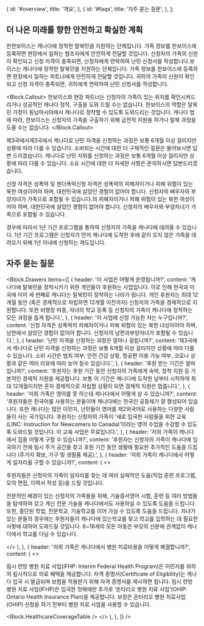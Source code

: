 

  {
    id: '#overview',
    title: '개요',
  },
  {
    id: '#faqs',
    title: '자주 묻는 질문',
  },
];

<h2 id="overview">더 나은 미래를 향한 안전하고 확실한 계획</h2>

한한보이스는 캐나다에 정착한 탈북민을 지원하는 단체입니다. 가족 정보를 한보이스에 등록하면 현장에서 일하는 협조자에게 안전하게 전달할 것입니다. 신청자의 가족의 신원이 확인되고 신청 자격이 충족되면, 신청자에게 련락하여 난민 신청서를 작성합니다.보이스는 캐나다에 정착한 탈북민을 지원하는 단체입니다. 가족 정보를 한보이스에 등록하면 현장에서 일하는 파트너에게 안전하게 전달할 것입니다. 귀하의 가족의 신원이 확인되고 신청 자격이 충족되면, 귀하에게 연락하여 난민 신청서를 작성합니다.

<Block.Callout>
  한보이스와 현장 파트너는 신청자의 가족이 있는 위치를 확인시켜드리거나 성공적인 캐나다 정착, 구출을
  도와 드릴 수는 없습니다. 한보이스의 역할은 탈북민 가정이 동남아시아에서 캐나다로 정착할 수 있도록
  도와드리는 것입니다. 캐나다 법에 따라, 한보이스는 신청자의 가족을 구출하기 위해 금전적 지원을
  하거나 탈북 과정을 도울 수는 없습니다.
</Block.Callout>

제3국에서제3국에서 캐나다로 난민 자격을 신청하는 과정은 보통 6개월 이상 걸리지만 상황에 따라 다를 수 있습니다. 소비되는 시간에 대한 더 구체적인 질문은 물어보시면 답변 드리겠습니다. 캐나다로 난민 지위를 신청하는 과정은 보통 6개월 이상 걸리지만 상황에 따라 다를 수 있습니다. 소요 시간에 대한 더 자세한 사항은 문의하시면 답변드리겠습니다.

신청 자격은 성폭력 및 젠더폭력신청 자격은 성폭력의 피해자이거나 피해 위험이 있는 북한 여성이어야 하며, 대한민국에 살았던 경험이 없어야 합니다. 신청자의 배우자와 부양자녀가 가족으로 포함될 수 있습니다.의 피해자이거나 피해 위험이 있는 북한 여성이어야 하며, 대한민국에 살았던 경험이 없어야 합니다. 신청자의 배우자와 부양자녀가 가족으로 포함될 수 있습니다.

경우에 따라서 1년 기간 프로그램을 통하여 신청자의 가족을 캐나다에 데려올 수 있습니다. 1년 기간 프로그램은 신청자가 먼저 캐나다에 도착한 후에 같이 오지 않은 가족을 데려오기 위해 1년 이내에 신청하는 제도입니다.

<h2 id="faqs">자주 묻는 질문</h2>

<Block.Drawers
  items={[
    {
      header: '이 사업은 어떻게 운영됩니까?',
      content:
        '캐나다에 탈북민을 정착시키기 위한 개인들이 후원하는 사업입니다. 이로 인해 한국과 미국에 이어 세 번째로 캐나다는 탈북민이 정착하는 나라가 됩니다. 개인 후원자는 최대 12개월 동안 (혹은 경제적으로 자립하면 12개월 이전까지) 신청자의 가족을 경제적으로 지원합니다. 또한 비행장 마중, 자녀의 학교 등록 등 신청자의 가족이 캐나다에 정착하는 모든 과정을 돕게 됩니다.',
    },
    {
      header: '이 사업에 신청 가능한 자는 누구입니까?',
      content:
        '신청 자격은 성폭력의 피해자이거나 피해 위험이 있는 북한 녀성이어야 하며, 남한에서 살았던 경험이 없어야 합니다. 신청자의 남편과부양자녀가 포함될 수 있습니다.',
    },
    {
      header: '난민 자격을 신청하는 과정은 얼마나 걸립니까?',
      content:
        '제3국에서 캐나다로 난민 자격을 신청하는 과정은 보통 6개월 이상 걸리지만 상황에 따라 다를 수 있습니다. 소비 시간은 범죄 여부, 안전·건강 상황, 항공편 이용 가능 여부, 코로나 상황과 같은 여러 리유에 따라 늦어 질수 있습니다.',
    },
    {
      header: '후원 받는 기간은 얼마입니까?',
      content:
        '후원자는 후원 기간 동안 신청자의 가족에게 숙박, 정착 지원 등 기본적인 경제적 지원을 제공합니다. 보통 이 기간은 캐나다에 도착한 날부터 시작하여 최대 12개월이지만 혼자 경제적으로 자립할 상황이 되면 경제적 지원은 멈춥니다.',
    },
    {
      header: '저희 가족은 영어를 못 하는데 캐나다에서 어떻게 살 수 있습니까?',
      content:
        '후원자들은 한국어를 사용하는 분들이며 캐나다에는 한국인 공동체가 잘 형성되어 있습니다. 또한 캐나다는 많은 이민자, 난민들이 영어를 제2외국어로 사용하는 다양한 사람들이 사는 국가입니다. 후원자는 신청자의 가족이 ‘새로 입국한 사람들을 위한 교육(LINC: Instruction for Newcomers to Canada)’이라는 영어 수업을 수강할 수 있도록 도와드릴 것입니다. 이 교육 사업은 무료입니다.',
    },
    {
      header: '저희 가족이 캐나다에서 집을 어떻게 구할 수 있습니까?',
      content:
        '후원자는 신청자의 가족이 캐나다에 입국하기 전에 림시 주거 공간을 찾고 후원 기간 동안 생활에 필요한 추가적인 도움을 드립니다 (주거지 확보, 가구 및 생필품 제공).',
    },
    {
      header: '저희 가족이 캐나다에서 어떻게 일자리를 구할 수 있습니까?',
      content: (
        <>
          <p>
            후원자들은 신청자의 가족이 일자리를 찾는 데 여러 실제적인 도움(직업 훈련 프로그램, 모의
            면접, 이력서 작성 등)을 드릴 것입니다.
          </p>
          <p>
            전문적인 배경이 있는 신청자의 가족들을 위해, 기술증서영어 시험, 훈련 등 여러 방법들을
            탐색하여 갖고 계신 전문 기술을 캐나다에서도 사용하실 수 있도록 도움을 드립니다. 또한,
            중단된 학업, 전문학교, 기술학교를 이어 가실 수 있도록 도움을 드립니다. 자녀가 있는
            분들의 경우에는 후원자들이 캐나다에 있는학교를 찾고 학교를 입학하는 데 필요한 사항에
            대하여 도와드릴 것입니다. 6~18세의 모든 아동은 부모의 신분에 관계없이 캐나다에서 학교를
            다닐 수 있습니다.
          </p>
        </>
      ),
    },
    {
      header: '저희 가족은 캐나다에서 병원 치료비용을 어떻게 해결합니까?',
      content: (
        <>
          <p>
            림시 련방 병원 치료 사업(IFHP: Interim Federal Health Program)은 이민자를 위하여
            림시적으로 의료 혜택을 제공합니다. 자격 증명서(Certificate of Eligibility)는 캐나다 입국
            시 발급되며 보험을 적용받기 위해 자격 증명서를 제시하면 됩니다. 림시 련방 병원 치료
            사업(IFHP)은 입국한 첫해에만 추가로 ‘온타리오 병원 치료 사업’(OHIP: Ontario Health
            Insurance Plan)을 제공합니다. 보장은 온타리오 병원 치료사업(OHIP) 신청을 하기 전부터
            병원 치료 사업을 사용할 수 있습니다.
          </p>
          <Block.HealthcareCoverageTable />
        </>
      ),
    },
  ]}
/>
